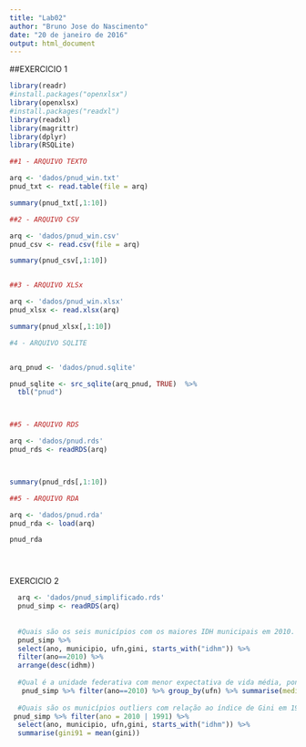 ```yaml
---
title: "Lab02"
author: "Bruno Jose do Nascimento"
date: "20 de janeiro de 2016"
output: html_document
---
```


##EXERCICIO 1

```r
library(readr)
#install.packages("openxlsx")
library(openxlsx)
#install.packages("readxl")
library(readxl)
library(magrittr)
library(dplyr)
library(RSQLite)

```

```r

##1 - ARQUIVO TEXTO

arq <- 'dados/pnud_win.txt'
pnud_txt <- read.table(file = arq)

summary(pnud_txt[,1:10])

##2 - ARQUIVO CSV

arq <- 'dados/pnud_win.csv'
pnud_csv <- read.csv(file = arq)

summary(pnud_csv[,1:10])


##3 - ARQUIVO XLSx

arq <- 'dados/pnud_win.xlsx'
pnud_xlsx <- read.xlsx(arq)

summary(pnud_xlsx[,1:10])

#4 - ARQUIVO SQLITE


arq_pnud <- 'dados/pnud.sqlite'

pnud_sqlite <- src_sqlite(arq_pnud, TRUE)  %>% 
  tbl("pnud")



##5 - ARQUIVO RDS

arq <- 'dados/pnud.rds'
pnud_rds <- readRDS(arq)



summary(pnud_rds[,1:10])

##5 - ARQUIVO RDA

arq <- 'dados/pnud.rda'
pnud_rda <- load(arq)

pnud_rda





```

EXERCICIO 2

```r
  arq <- 'dados/pnud_simplificado.rds'
  pnud_simp <- readRDS(arq)
  
  
  #Quais são os seis municípios com os maiores IDH municipais em 2010. 
  pnud_simp %>%
  select(ano, municipio, ufn,gini, starts_with("idhm")) %>%
  filter(ano==2010) %>%
  arrange(desc(idhm)) 
  
  #Qual é a unidade federativa com menor expectativa de vida média, ponderada pela população dos municípios em 2000.  
   pnud_simp %>% filter(ano==2010) %>% group_by(ufn) %>% summarise(media = mean(idhm))%>% arrange(media)
  
  #Quais são os municípios outliers com relação ao índice de Gini em 1991 e em 2010 (Dica: utilize como critério para determinar outliers valores maiores que a média mais duas vezes o desvio padrão).
 pnud_simp %>% filter(ano = 2010 | 1991) %>%
  select(ano, municipio, ufn,gini, starts_with("idhm")) %>%
  summarise(gini91 = mean(gini))
  
   

```

